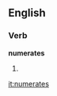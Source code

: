 
==English==

===Verb===
'''numerates'''

# {{third-person singular of|[[numerate]]}}

[[it:numerates]]